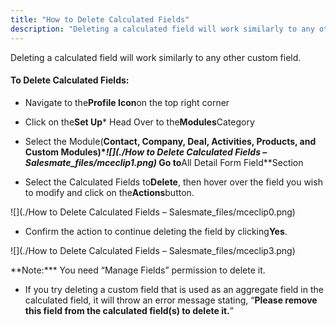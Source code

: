 ```yaml
---
title: "How to Delete Calculated Fields"
description: "Deleting a calculated field will work similarly to any other custom field."
---
```


Deleting a calculated field will work similarly to any other custom field.


#### To Delete Calculated Fields:


*   Navigate to the**Profile Icon**on the top right corner

*   Click on the**Set Up***   Head Over to the**Modules**Category

*   Select the Module(**Contact, Company, Deal, Activities, Products, and Custom Modules)****![](./How to Delete Calculated Fields – Salesmate_files/mceclip1.png)***   Go to**All Detail Form Field**Section

*   Select the Calculated Fields to**Delete**, then hover over the field you wish to modify and click on the**Actions**button.

![](./How to Delete Calculated Fields – Salesmate_files/mceclip0.png)


*   Confirm the action to continue deleting the field by clicking**Yes**.

![](./How to Delete Calculated Fields – Salesmate_files/mceclip3.png)

<Note>
**Note:***   You need “Manage Fields” permission to delete it.

*   If you try deleting a custom field that is used as an aggregate field in the calculated field, it will throw an error message stating, “**Please remove this field from the calculated field(s) to delete it.**”

</Note>
